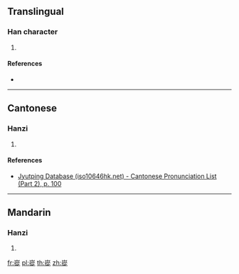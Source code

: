 ==Translingual==

===Han character===
{{Han char|rn=46|rad=山|as=11|sn=14|four=|canj=UHOO,XUHOO|ids=⿱山從}}

# {{defn|Han|sort=山11}}

====References====
* {{Han ref|kx=0318.010|dkj=08382|dj=0618.240|hdz=10794.150|uh=5D78|ud=23928}}

----

==Cantonese==

===Hanzi===
{{yue-hanzi|jyut=[[zung1]]|y=jung1}}

# {{defn|lang=yue|sort=山11}}

====References====
* [http://www.iso10646hk.net/jp/document/download.jsp Jyutping Database (iso10646hk.net) - Cantonese Pronunciation List (Part 2), p. 100]

----

==Mandarin==

===Hanzi===
{{cmn-hanzi|pin=[[zōng]] ([[zong1]])|wg=tsung<sup>1</sup>}}

# {{defn|lang=cmn|sort=山11}}

[[fr:嵸]]
[[pl:嵸]]
[[th:嵸]]
[[zh:嵸]]